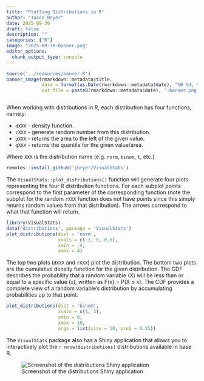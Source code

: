 ```yaml
---
title: "Plotting Distributions in R"
author: "Jason Bryer"
date: 2025-09-30
draft: false
description: ""
categories: ["R"]
image: "2025-09-30-banner.png"
editor_options: 
  chunk_output_type: console
---
```


```r
source('../resources/banner.R')
banner_image(rmarkdown::metadata$title,
			 date = format(as.Date(rmarkdown::metadata$date), "%B %d, %Y"),
			 out_file = paste0(rmarkdown::metadata$date), '-banner.png')
```

```r
```

When working with distributions in R, each distribution has four functions, namely:

* `dXXX` - density function.
* `rXXX` - generate random number from this distribution.
* `pXXX` - returns the area to the left of the given value.
* `qXXX` - returns the quantile for the given value/area.

Where `XXX` is the distribution name (e.g. `norm`, `binom`, `t`, etc.).

```r
remotes::install_github('jbryer/VisualStats')
```

The `VisualStats::plot_distributions()` function will generate four plots representing the four R 
distribution functions. For each subplot points correspond to the first parameter of the 
corresponding function (note the subplot for the random `rXXX` function does not have points
since this simply returns random values from that distribution). The arrows correspond to 
what that function will return.

```r
library(VisualStats)
data('distributions', package = 'VisualStats')
plot_distributions(dist = 'norm',
				   xvals = c(-1, 0, 0.5),
				   xmin = -4,
				   xmax = 4)
```

The top two plots (`dXXX` and `rXXX`) plot the distribution. The bottom two plots are the
cumulative density function for the given distribution. The CDF describes the probability that a 
random variable (X) will be less than or equal to a specific value (`x`), written as 
F(x) = P(X ≤ x). The CDF provides a complete view of a random variable's distribution by 
accumulating probabilities up to that point.

```r
plot_distributions(dist = 'binom',
				   xvals = c(1, 3),
				   xmin = 0,
				   xmax = 10,
                   args = list(size = 10, prob = 0.35))
```

The `VisualStats` package also has a Shiny application that allows you to interactively plot the `r nrow(distributions)` distributions available in base R.

![Screenshot of the distributions Shiny application](distributions_shiny_screenshot.png)
